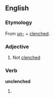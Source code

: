 ==English==

===Etymology===
From [[un-]] + [[clenched]].

===Adjective===
{{en-adj|-}}

#Not [[clenched]]

===Verb===
'''unclenched'''

# {{past of|unclench}}